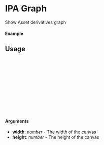 

<Meta of={IPAGraphStory} title="Components/IPAGraph" />

# IPA Graph

Show Asset derivatives graph

#### Example

<Canvas of={IPAGraphStory.Select} />

<Controls />

## Usage

```ts
import { IPAssetProvider } from "@story-protocol/storykit"
import { IPAGraph } from "@story-protocol/storykit"

const ExamplePage = () => {
  return (
    <IPAssetProvider ipId={"0xbbf08a30b9ff0f717a024a75963d3196aaf0f0dd"}>
      <IPAGraph />
    </IPAssetProvider>
  );
};

export default ExamplePage;
```

#### Arguments

- **width**: _number_ - The width of the canvas
- **height**: _number_ - The height of the canvas

